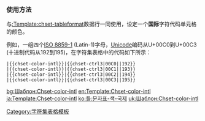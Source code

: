 <includeonly><!-- 在這裡加入模板的保護標識 --></includeonly><noinclude>{{template doc page viewed directly}}</noinclude>
<!-- 在本行下編輯模板說明 -->
=== 使用方法 ===
与[[:Template:chset-tableformat]]数据行一同使用，设定一个'''国际'''字符代码单元格的颜色。

例如，一组四个[[ISO/IEC 8859-1|ISO 8859-1]] (Latin-1)字母，[[Unicode]]编码从U+00C0到U+00C3 (十进制代码从192到195)，在字符集表格中的代码如下所示：

 <nowiki>|{{chset-color-intl}}|{{chset-ctrl3|00C0||192}}</nowiki>
 <nowiki>|{{chset-color-intl}}|{{chset-ctrl3|00C1||193}}</nowiki>
 <nowiki>|{{chset-color-intl}}|{{chset-ctrl3|00C2||194}}</nowiki>
 <nowiki>|{{chset-color-intl}}|{{chset-ctrl3|00C3||195}}</nowiki>

{{Template:Chset-table-header/family-doc}}

<includeonly>
<!-- Categories and interwikis go here: -->
[[Category:字符集表格模板]]

[[bg:Шаблон:Chset-color-intl]]
[[en:Template:Chset-color-intl]]
[[ja:Template:Chset-color-intl]]
[[ko:틀:문자표-색-국제]]
[[uk:Шаблон:Chset-color-intl]]
</includeonly>